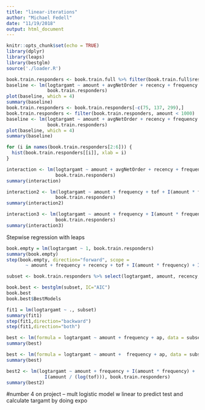 ```yaml
---
title: "linear-iterations"
author: "Michael Fedell"
date: "11/19/2018"
output: html_document
---
```


```r
knitr::opts_chunk$set(echo = TRUE)
library(dplyr)
library(leaps)
library(bestglm)
source('./loader.R')
```


```r
book.train.responders <- book.train.full %>% filter(book.train.full$respond == 1)
baseline <- lm(logtargamt ~ amount + avgNetOrder + recency + frequency + tof,
               book.train.responders)
plot(baseline, which = 4)
summary(baseline)
book.train.responders <- book.train.responders[-c(75, 137, 299),]
book.train.responders <- filter(book.train.responders, amount < 1000)
baseline <- lm(logtargamt ~ amount + avgNetOrder + recency + frequency + tof,
               book.train.responders)
plot(baseline, which = 4)
summary(baseline)
```

```r
for (i in names(book.train.responders[2:6])) {
  hist(book.train.responders[[i]], xlab = i)
}
```

```r
interaction <- lm(logtargamt ~ amount + avgNetOrder + recency + frequency + tof + I(amount * frequency) + I(recency * frequency),
                  book.train.responders)
summary(interaction)
```

```r
interaction2 <- lm(logtargamt ~ amount + frequency + tof + I(amount * frequency) + I(frequency / tof) + I(amount / tof),
                  book.train.responders)
summary(interaction2)
```


```r
interaction3 <- lm(logtargamt ~ amount + frequency + I(amount * frequency) + I(amount / (tof)),
                  book.train.responders)
summary(interaction3)
```

Stepwise regression with leaps
```r
book.empty = lm(logtargamt ~ 1, book.train.responders)
summary(book.empty)
step(book.empty, direction="forward", scope = 
       ~ amount + frequency + recency + tof + I(amount * frequency) + I(amount / (tof + 0.0001)))
```

```r
subset <- book.train.responders %>% select(logtargamt, amount, recency, frequency, tof) %>% mutate(af = amount * frequency, ap = amount / (tof + 0.0001))

book.best <- bestglm(subset, IC="AIC")
book.best
book.best$BestModels

fit1 = lm(logtargamt ~ ., subset)
summary(fit1)
step(fit1,direction="backward")
step(fit1,direction="both")
```

```r
best <- lm(formula = logtargamt ~ amount + frequency + ap, data = subset)
summary(best)
```

```r
best <- lm(formula = logtargamt ~ amount +  frequency + ap, data = subset)
summary(best)
```

```r
best2 <- lm(logtargamt ~ amount + frequency + I(amount * frequency) +
              I(amount / (log(tof))), book.train.responders)
summary(best2)
```


#number 4 on project -- mult logistic model w linear to predict test and calculate targamt by doing expo


